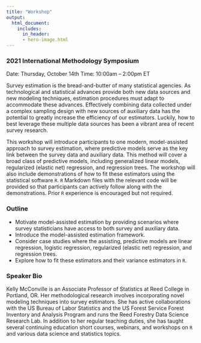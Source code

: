 ```yaml
---
title: "Workshop"
output: 
  html_document:
    includes: 
      in_header: 
      - hero-image.html
---
```



### 2021 International Methodology Symposium

Date: Thursday, October 14th
Time: 10:00am -- 2:00pm ET


Survey estimation is the bread-and-butter of many statistical agencies. As technological and statistical advances provide both new data sources and new modeling techniques, estimation procedures must adapt to accommodate these advances. Effectively combining data collected under a complex sampling design with new sources of auxiliary data has the potential to greatly increase the efficiency of our estimators.  Luckily, how to best leverage these multiple data sources has been a vibrant area of recent survey research.


This workshop will introduce participants to one modern, model-assisted approach to survey estimation, where predictive models serve as the key link between the survey data and auxiliary data.  This method will cover a broad class of predictive models, including generalized linear models, regularized (elastic net) regression, and regression trees.  The workshop will also include demonstrations of how to fit these estimators using the statistical software `R`.  `R` Markdown files with the relevant code will be provided so that participants can actively follow along with the demonstrations. Prior `R` experience is encouraged but not required.  

### Outline

* Motivate model-assisted estimation by providing scenarios where survey statisticians have access to both survey and auxiliary data.
* Introduce the model-assisted estimation framework.
* Consider case studies where the assisting, predictive models are linear regression, logistic regression, regularized (elastic net) regression, and regression trees.
* Explore how to fit these estimators and their variance estimators in `R`.


### Speaker Bio

Kelly McConville is an Associate Professor of Statistics at Reed College in Portland, OR.  Her methodological research involves incorporating novel modeling techniques into survey estimators.  She has active collaborations with the US Bureau of Labor Statistics and the US Forest Service Forest Inventory and Analysis Program and runs the Reed Forestry Data Science Research Lab.  In addition to her regular teaching duties, she has taught several continuing education short courses, webinars, and workshops on `R` and various data science and statistics topics.  
